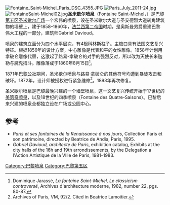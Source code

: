 {{coord|48|51|11.32|N|2|20|37.32|E|source:frwiki|display=title}}
[[File:Fontaine_Saint-Michel_Paris_DSC_4355.JPG|thumb]]
[[File:Paris_July_2011-24.jpg|thumb]]
[[File:FontaineSaint-Michel02.jpg|thumb]]'''圣米歇尔喷泉'''（Fontaine Saint-Michel，{{IPA-fr|fɔ̃.tɛn sɛ̃.mi.ʃɛl}}）是[[巴黎第五区|巴黎第五区]][[圣米歇尔广场|圣米歇尔广场]]一个宏伟的喷泉，设在圣米歇尔大道与圣安德烈大道转角建筑物的墙壁上，建于1858–1860年，[[法兰西第二帝国|法兰西第二帝国]]时期，是奥斯曼男爵重建巴黎伟大工程的一部分，建筑师Gabriel Davioud。

喷泉的建筑立面分为四个水平层次，有4根科林斯柱子。主檐口具有法国文艺复兴特征。根据1856年的设计方案，中心雕像是代表和平的女性雕像。1858年计划用拿破仑雕像代替，这激起了路易-拿破仑的对手的强烈反对，所以改为天使长米迦勒与魔鬼搏斗。雕像落成于1860年8月15日<ref>Dominique Jarassé, ''La fontaine Saint-Michel, Le classicism controversé'', Archives d'architecture moderne, 1982, number 22, pgs. 80-87.</ref>。 

1871年[[巴黎公社|巴黎公社]]期间，圣米歇尔喷泉与路易·拿破仑的其他符号均遭到暴徒攻击和破坏。1872年，设计师被授权进行紧急维修<ref>Archives of Paris, VM, 92/2.  Cited in Beatrice Lamoitier.</ref>。1893年再次修复。

圣米歇尔喷泉是巴黎最晚兴建的一个墙壁喷泉，这一文艺复兴传统开始于17世纪的[[美第奇喷泉|美第奇喷泉]]，以及18世纪的四季喷泉（Fontaine des Quatre-Saisons）。巴黎后来兴建的喷泉全都独立设在广场或公园中心。

== 参考==
{{reflist}}
*''Paris et ses fontaines de la Renaissance à nos jours'', Collection Paris et son patrimoine, directed by Beatrice de Andia, Paris, 1995.
*''Gabriel Davioud, architecte de Paris'', exhibition catalog, Exhibits at the city halls of the 16h and 19th arrondissements, by the Delegation a l'Action Artistique de la VIlle de Paris, 1981–1983.
{{巴黎名胜}}
[[Category:巴黎喷泉|Category:巴黎喷泉]]
[[Category:巴黎第五区|Category:巴黎第五区]]